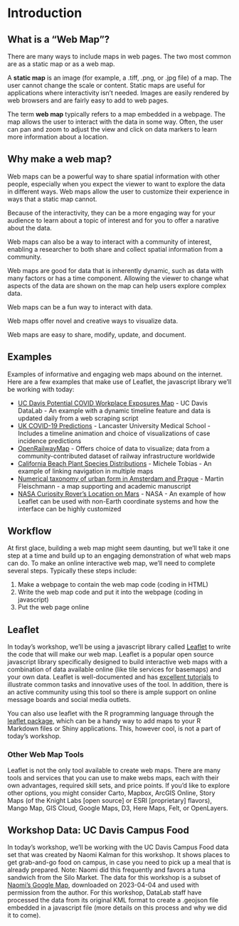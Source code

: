 # Introduction


## What is a "Web Map"?

There are many ways to include maps in web pages. The two most common are as a static map or as a web map.

A **static map** is an image (for example, a .tiff, .png, or .jpg file) of a map. The user cannot change the scale or content. Static maps are useful for applications where interactivity isn't needed. Images are easily rendered by web browsers and are fairly easy to add to web pages.

The term **web map** typically refers to a map embedded in a webpage. The map allows the user to interact with the data in some way. Often, the user can pan and zoom to adjust the view and click on data markers to learn more information about a location.


## Why make a web map?

Web maps can be a powerful way to share spatial information with other people, especially when you expect the viewer to want to explore the data in different ways. Web maps allow the user to customize their experience in ways that a static map cannot.

Because of the interactivity, they can be a more engaging way for your audience to learn about a topic of interest and for you to offer a narative about the data.

Web maps can also be a way to interact with a community of interest, enabling a researcher to both share and collect spatial information from a community.

Web maps are good for data that is inherently dynamic, such as data with many factors or has a time component. Allowing the viewer to change what aspects of the data are shown on the map can help users explore complex data.

Web maps can be a fun way to interact with data.

Web maps offer novel and creative ways to visualize data.

Web maps are easy to share, modify, update, and document.


## Examples
Examples of informative and engaging web maps abound on the internet. Here are a few examples that make use of Leaflet, the javascript library we'll be working with today:

* [UC Davis Potential COVID Workplace Exposures Map](https://datalab.ucdavis.edu/2021/09/23/unlocking-insights-from-public-data-a-case-study-with-covid-19-exposure-data/) - UC Davis DataLab - An example with a dynamic timeline feature and data is updated daily from a web scraping script
* [UK COVID-19 Predictions](https://chicas-covid19.gitlab.io/bayesstm/#) - Lancaster University Medical School - Includes a timeline animation and choice of visualizations of case incidence predictions
* [OpenRailwayMap](https://www.openrailwaymap.org/) - Offers choice of data to visualize; data from a community-contributed dataset of railway infrastructure worldwide
* [California Beach Plant Species Distributions](http://micheletobias.github.io/maps/DistributionsMap.html) - Michele Tobias - An example of linking navigation in multiple maps
* [Numerical taxonomy of urban form in Amsterdam and Prague](https://martinfleis.github.io/numerical-taxonomy-maps/) - Martin Fleischmann - a map supporting and academic manuscript
* [NASA Curiosity Rover's Location on Mars](https://mars.nasa.gov/maps/location/?mission=Curiosity) - NASA - An example of how Leaflet can be used with non-Earth coordinate systems and how the interface can be highly customized



## Workflow
At first glace, building a web map might seem daunting, but we'll take it one step at a time and build up to an engaging demonstration of what web maps can do.  To make an online interactive web map, we'll need to complete several steps. Typically these steps include:

1. Make a webpage to contain the web map code (coding in HTML)
2. Write the web map code and put it into the webpage (coding in javascript)
3. Put the web page online

## Leaflet

In today's workshop, we'll be using a javascript library called [Leaflet](https://leafletjs.com/index.html) to write the code that will make our web map.  Leaflet is a popular open source javascript library specifically designed to build interactive web maps with a combination of data available online (like tile services for basemaps) and your own data. Leaflet is well-documented and has [excellent tutorials](https://leafletjs.com/examples.html) to illustrate common tasks and innovative uses of the tool. In addition, there is an active community using this tool so there is ample support on online message boards and social media outlets.

You can also use leaflet with the R programming language through the [leaflet package](https://cran.r-project.org/web/packages/leaflet/index.html), which can be a handy way to add maps to your R Markdown files or Shiny applications. This, however cool, is not a part of today's workshop.

### Other Web Map Tools

Leaflet is not the only tool available to create web maps. There are many tools and services that you can use to make webs maps, each with their own advantages, required skill sets, and price points. If you'd like to explore other options, you might consider Carto, Mapbox, ArcGIS Online, Story Maps (of the Knight Labs [open source] or ESRI [proprietary] flavors), Mango Map, GIS Cloud, Google Maps, D3, Here Maps, Felt, or OpenLayers.

## Workshop Data: UC Davis Campus Food
In today's workshop, we'll be working with the UC Davis Campus Food data set that was created by Naomi Kalman for this workshop. It shows places to get grab-and-go food on campus, in case you need to pick up a meal that is already prepared. Note: Naomi did this frequently and favors a tuna sandwich from the Silo Market. The data for this workshop is a subset of [Naomi's Google Map](https://www.google.com/maps/d/u/0/edit?mid=1emi8rdi4ixDfOcZtBvZzS0HcXTg_Hmc&usp=sharing), downloaded on 2023-04-04 and used with permission from the author. For this workshop, DataLab staff have processed the data from its original KML format to create a .geojson file embedded in a javascript file (more details on this process and why we did it to come).
